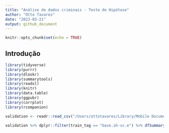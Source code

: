 ```yaml
---
title: "Análise de dados criminais - Teste de Hipótese"
author: "Otto Tavares"
date: "2023-03-21"
output: github_document
---
```


```r
knitr::opts_chunk$set(echo = TRUE)
```


## Introdução

```r
library(tidyverse)
library(purrr)
library(dlookr)
library(summarytools)
library(readxl)
library(knitr)
library(data.table)
library(ggpubr)
library(corrplot)
library(rcompanion)
```


```r
validation <- readr::read_csv("/Users/ottotavares/Library/Mobile Documents/com~apple~CloudDocs/Documents/COPPE/projetoTB/validacao/validation_loose_shenzhen_santacasa.csv", locale = readr::locale(encoding = "utf8"))
```
```r
validation %>% dplyr::filter(train_tag == "base.sh-sc.e") %>% dfSummary(.)
```
